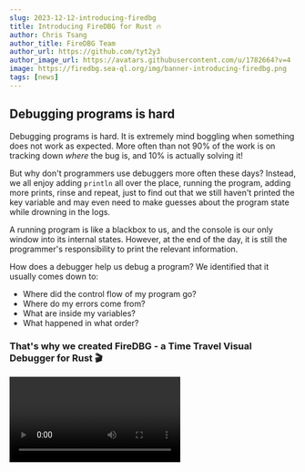 ```yaml
---
slug: 2023-12-12-introducing-firedbg
title: Introducing FireDBG for Rust 🔥
author: Chris Tsang
author_title: FireDBG Team
author_url: https://github.com/tyt2y3
author_image_url: https://avatars.githubusercontent.com/u/1782664?v=4
image: https://firedbg.sea-ql.org/img/banner-introducing-firedbg.png
tags: [news]
---
```



## Debugging programs is hard

Debugging programs is hard. It is extremely mind boggling when something does not work as expected. More often than not 90% of the work is on tracking down *where* the bug is, and 10% is actually solving it!

But why don't programmers use debuggers more often these days? Instead, we all enjoy adding `println` all over the place, running the program, adding more prints, rinse and repeat, just to find out that we still haven't printed the key variable and may even need to make guesses about the program state while drowning in the logs.

A running program is like a blackbox to us, and the console is our only window into its internal states. However, at the end of the day, it is still the programmer's responsibility to print the relevant information.

How does a debugger help us debug a program? We identified that it usually comes down to:

+ Where did the control flow of my program go?
+ Where do my errors come from?
+ What are inside my variables?
+ What happened in what order?

### That's why we created FireDBG - a Time Travel Visual Debugger for Rust 🎬

<Video src="/img/quicksort-mac-light.mp4" />

## Time travel debugging

According to Wikipedia, time travel debugging is the process of stepping back in time through source code to understand what is happening during execution of a computer program. Unlike "traditional" debuggers which can only step forward, time travel debuggers allow us to step backward and see the cause and effects.

Time travel debuggers exist[^1], and they usually work by recording data on the instruction level. But that would result in a gigantic amount of data, so now the question is: how do we make sense of this data and *navigate through time* effectively?

## Call tree - the trail across the forest

Let's take a look at the following call tree for an implementation of quicksort:

```rust
pub fn run<T: PartialOrd>(arr: &mut [T]) {
    let len = arr.len();
    quick_sort(arr, 0, (len - 1) as isize);
}

fn quick_sort<T: PartialOrd>(arr: &mut [T], low: isize, high: isize) {
    if low < high {
        let p = partition(arr, low, high);
        quick_sort(arr, low, p - 1);
        quick_sort(arr, p + 1, high);
    }
}

fn partition<T: PartialOrd>(arr: &mut [T], low: isize, high: isize) -> isize {
    let pivot = high as usize;
    let mut store_index = low - 1;
    let mut last_index = high;

    loop {
        store_index += 1;
        while arr[store_index as usize] < arr[pivot] {
            store_index += 1;
        }
        last_index -= 1;
        while last_index >= 0 && arr[last_index as usize] > arr[pivot] {
            last_index -= 1;
        }
        if store_index >= last_index {
            break;
        } else {
            arr.swap(store_index as usize, last_index as usize);
        }
    }
    arr.swap(store_index as usize, pivot as usize);
    store_index
}
```

<Image src="/img/quicksort-light.png">
    FireDBG screenshot for an <a href="https://github.com/SeaQL/FireDBG.Rust.Testbench/tree/main/quicksort">implementation of quicksort</a>
</Image>


If you instantly get it, you can skip this section! If not, let's go through it step by step:

> "A call tree is all the state transitions of a program's call stack laid out on a 2D plane, organized in form of a tree"

Every time a function call is made, we create a child node; when the function returns, we go back to the parent node. So subsequent function calls become sibling nodes.

<Video src="/img/calltree-light.mp4" />

<p></p>

At any given node, traversing up to the root node gives us a chain - which is the call stack.
We have two notations, `-->--` for function calls; `--<->--` for function calls with return values.
We assign a unique frame ID to each node and this is the time sequence used in the timebar.

## Call tree visualization and algorithms

FireDBG is built around the call tree. You may ask, wouldn't this call tree become very large? Yes, that's why we spent enormous effort into linearizing everything. We developed a streaming file format to process the data in real time, and figured out a layout algorithm that can render infinite trees.

What's so interesting about call trees? Their shapes reveal a lot about the properties of algorithms. To illustrate, here's a side-by-side comparison of quicksort and mergesort, and we can see that quicksort yields a deeper tree than mergesort[^2]. So quicksort is using more stack memory[^3] than mergesort, which makes sense because mergesort uses some memory on the heap!

Since both are binary trees, they are not tail-call optimizable. And since both algorithms claim to be of `O(n log n)`, statistically only one of the two branches should grow deeper. There are a lot more to observe and I have been drawing this on paper by hand for many years.

<Image src="/img/quicksort-vs-mergesort-light.png">
    Comparing <a href="https://github.com/SeaQL/FireDBG.Rust.Testbench/tree/main/quicksort">quicksort</a> and <a href="https://github.com/SeaQL/FireDBG.Rust.Testbench/tree/main/mergesort">mergesort</a> side by side with the same input
</Image>

## Tracing errors - the error path

This might be a Rust specific problem: Rust don't have exceptions. Instead, Rust uses a `Result` system coupled with the ergonmic `?` operator to effectively signal and handle errors. This has both pros and cons - the good thing is that errors propagate back to the parent along the exact same path the function is being called, which is deterministic and predictable. The bad thing is, when you finally `unwrap` an error and decide to panic, the context of the error has long been lost.

This echos our second question: where do my errors come from? Consider the following toy program, where we get to roll some dice and each time we could be rolling one, two or three dice. Once in a while, throwing a die can cause an error. This is deliberately randomized, so there is no way to statically analyze where the error might come from - such is life!

```rust
fn roll(i: i32) -> Result<(), ()> {
    let (a, b, c) = (dice(i), dice(i), dice(i)); a?; b?; c?;
    if fire::dbg!(fastrand::u32(0..4)) == 0 {
        roll(i - 1)
    } else {
        throw(i - 1)
    }
}

fn throw(i: i32) -> Result<(), ()> {
    match fire::dbg!(fastrand::i32(1..=3)) {
        1 => { let a = dice(i); a?; }
        2 => { let (a, b) = (dice(i), dice(i)); a?; b?; }
        3 => { let (a, b, c) = (dice(i), dice(i), dice(i)); a?; b?; c?; }
        _ => unreachable!(),
    }
    if fire::dbg!(fastrand::bool()) {
        roll(i - 1)
    } else {
        throw(i - 1)
    }
}

fn dice(i: i32) -> Result<(), ()> {
    if fire::dbg!(fastrand::i32(0..i)) == 0 { Err(()) } else { Ok(()) }
}

fn main() {
    roll(25).unwrap();
}
```

FireDBG captures all functions' return values and so is able to locate where the error originated from and how it propagated up! Here is the rendered call tree of this `roll_dice` program, where FireDBG is able to highlight the error path up until the point of panic, which is conveniently marked by `!`:

<Image src="/img/roll_dice-light.png">
    A screenshot of the <a href="https://github.com/SeaQL/FireDBG.Rust.Testbench/tree/main/roll_dice"><code>roll_dice</code></a> call tree
</Image>

## Collecting parameters and return values

As you have seen in the above screenshots, FireDBG captures all functions' parameters and return values. Capturing parameters is the easy part, because it's a basic feature of any debuggers[^4]. But capturing return values is a little intricate. The current implementation is: we set a breakpoint at every `ret` instruction and capture the return value at that *particular* point in time. The next instruction will immediately jump back to the parent function, which may overwrite the value.

Let's talk about ABI. There are different call conventions and Rust is particularly flexible in whether a value is returned via stack or register. In some cases complex data can be packed into one register, because Rust can return complex types like tuples and unions[^5]. We tried super hard, but return value capture is still a hit-or-miss, but some visibility is better than no visibility!

<Image src="/img/quicksort-partition-light.png">
    Inspecting the parameters and return value of the <code>partition</code> function
</Image>

## A type system for the Rust type system

We rely on lldb's awesome `SBType` API to parse Rust's debug symbols, and capture variables' values in binary forms - not all things are printable, in particular, pointers (references) and containers. We have to reference the memory locations to get their values. This becomes non-trivial if the references form a diamond or worse, cycles[^6].

For pointers, our brilliant intern[^7] has a great idea - capture and store the pointees as context for each variable and dereference those pointers on replay. Each memory address will only be serialized once, but can be copied many times on deserialization.

As such, we were able to construct a type system that can [represent Rust values](https://github.com/SeaQL/FireDBG.for.Rust/blob/main/protocol/src/value.rs), which are serialized as binary data. We can then visualize them beautifully!

<Image src="/img/car-light.png">
    The <a href="https://github.com/SeaQL/FireDBG.for.Rust/blob/main/debugger/testcases/object.rs"><code>Car</code> data structure</a> with visualization; left panel: Rust definition
</Image>

For containers, it is more murky. For vectors, we can simply read a blob of memory from the heap, because the items are contiguous. But ... how about hash maps? Luckily, in Rust, the standard library's hashmap is a [flat hashmap](https://github.com/rust-lang/hashbrown), which means items are densely packed, although not contiguous. So with some [memory fiddling](https://github.com/tyt2y3/frozen-hashbrown), we are able to capture the contents of hashmaps!

Note that in the screenshot below, the hash key is `&str`, which means after extracting the hash keys from the hash map, we have to dereference the pointers to retrieve the string content.

<Image src="/img/hashmap-light.png">
    Left panel: captured hashmap; middle panel: rendered hashmap; right panel: raw representation of a hashmap
</Image>

## A new lens into our code

Visualization is a new lens into our code. Above are just a few simple examples, and FireDBG opens the door to domain-specific visualizations that are meaningful to us. Below are a few more examples:

<Image src="/img/sudoku-light.png">
    A <a href="https://github.com/SeaQL/FireDBG.Rust.Testbench/tree/main/sudoku">Sudoku solver</a>
</Image>

<Image src="/img/tokenizer-light.png">
    A <a href="https://github.com/SeaQL/sea-query/blob/master/src/token.rs">SQL tokenizer</a>
</Image>

<Image src="/img/bubble-code-light.png">
    My personal favourite - <a href="https://github.com/SeaQL/FireDBG.Rust.Testbench/tree/main/bubble-code">symbolic recognition</a>
</Image>

## I want to debug *my code* - not system libraries!

We tried our best to boost the signal-to-noise ratio. Instead of `alloc::sync::Arc { core::ptr::non_null::NonNull { alloc::sync::ArcInner { strong: core::sync::atomic::AtomicUsize { .. }, weak: core::sync::atomic::AtomicUsize { .. }, data: pointer::Object { .. } } } }`, we try to prettify standard library types like `Arc` as `RefCounted { strong: 1usize, weak: 1usize, value: pointer::Object { .. } }`.

FireDBG only traces user code - not standard library, not vendor libraries - only the code inside the specific crate you are currently programming. Which means the call tree will only contain functions you wrote. No implementation details like `<I as alloc::vec::in_place_collect::SpecInPlaceCollect<T,I>>::collect_in_place`.

Which also means that the overhead of program tracing is confined - even with a very complex program, the subset of user code that we want to trace would only be a fraction of the program binary.

## Multi-threaded programming 🎬

<Video src="/img/timeline-mac-light.mp4" />

Rust's slogan is "Fearless Concurrency", so how do we debug multi-threaded Rust programs? It's possible to pause and step through a multi-threaded program, but doing so manually would affect the timing and synchronization of other threads.

FireDBG can track multiple threads and keep them running as smoothly as possible, allowing us to observe how multiple threads work together. It's a proof-of-concept, but let's take a look at a small Rust program that spawns multiple worker threads to perform matrix computation:

```rust
fn inverse(m: &Matrix<D, D>) -> Option<Matrix<D, D>> {
    fire::dbg!("return", Matrix::inv(m))
}

fn runner(receiver: Receiver<Matrix<D, D>>, sender: Sender<(Matrix<D, D>, Option<Matrix<D, D>>)>) {
    while let Ok(m) = receiver.recv() {
        // send back the input with solution
        let mm = inverse(&m);
        sender.send((m, mm)).unwrap();
    }
}

fn main() {
    let (result, collector) = channel();
    let mut senders = Vec::new();
    for _ in 0..THREADS {
        // spawn worker threads
        let (sender, receiver) = channel();
        senders.push(sender);
        let result = result.clone();
        std::thread::spawn(move || runner(receiver, result));
    }

    for c in 0..ITEMS {
        // spmc; fan out
        let m = Matrix::<D, D>::random();
        senders[c % THREADS].send(m).unwrap();
    }

    for _ in 0..ITEMS {
        // mpsc; consolidate
        let (m, mm) = collector.recv().unwrap();
        println!("Source  = {m:?}");
        println!("Inverse = {mm:?}");
    }
}
```

<Image src="/img/multi-thread-light.png">
    Top panel: a matrix and its inverse computed by a worker thread; bottom panel: timeline showing events across all threads within a specific time window
</Image>

## The vision

What you see today is an MVP of FireDBG. It may be slow and buggy, and notably, async Rust support is still a work-in-progress. But it outlines the vision I have for what a debugger could be and how it can level up our debugging experience. I still have a dozen of visualization ideas: channels, mutexes, arc/rc graph, async timeline, etc.

We aim to bring FireDBG to other programming languages and engineering domains. Our ultimate goal is to improve the debugging experience for all developers!

## Let's work together!

### Call for stargazers

Please star our [GitHub repo](https://github.com/SeaQL/FireDBG.for.Rust)! Your support is vital. Even if you are not a Rust developer, let us know your thoughts too.

### Call for early adopters

If you think your use case can be drastically improved by having a visual debugger, let's collaborate and shape the product together[^8].

### Call for co-founder

I am looking for a co-founder. If you are like me, deeply passionate about developer experience and willing to commit to this idea, let's team up and embark on a journey to transform software engineering. You can find my profile on [YC Co-Founder Matching](https://www.startupschool.org/cofounder-matching/candidate/hy22iDvPx)[^9].

## Acknowledgement

Many great software inspired me, but two of them is worth mentioning: [Firebug](https://getfirebug.com/index.html) and [Flame Graph](https://www.brendangregg.com/flamegraphs.html). Firebug changed web development forever, and is the predecessor to the awesome browser developer tools we enjoy today.

Flame Graph is the classic example of how a simple but powerful idea became ubiquitous, and it really demonstrates the magic of visualization. Good visualization enlightens our brains.

A huge thanks to the [CodeLLDB](https://github.com/vadimcn/codelldb) project, which powers FireDBG's lldb driver. In case you're wondering, FireDBG uses both [SeaORM](https://github.com/SeaQL/sea-orm) and [SeaStreamer](https://github.com/SeaQL/sea-streamer) under the hood. And of course none of this could be possible without the Rust programming language and the awesome Rust community!

[^1]: WinDBG, rr
[^2]: Probably because of bad pivot selection
[^3]: A deep call stack could harm performance or at least pose a risk of overflow
[^4]: Except not really, in some cases the function prologue is wrong
[^5]: Aa future blog post will be published to explain the intricacies
[^6]: Although normal, safe Rust programs should not have reference cycles
[^7]: Who would rather not be named
[^8]: Feel free to reach us via GitHub or email
[^9]: Please do not DM me; let's connect on the platform